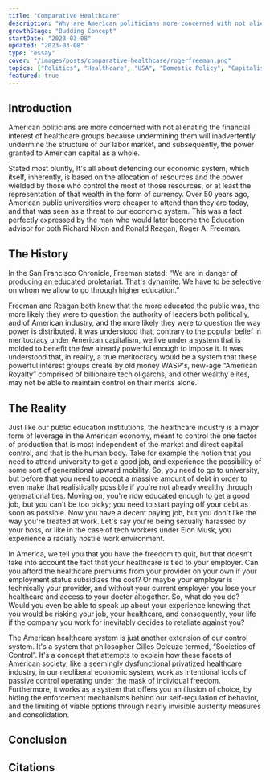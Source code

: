 ```yaml
---
title: "Comparative Healthcare"
description: "Why are American politicians more concerned with not alienating financial interest?"
growthStage: "Budding Concept"
startDate: "2023-03-08"
updated: "2023-03-08"
type: "essay"
cover: "/images/posts/comparative-healthcare/rogerfreeman.png"
topics: ["Politics", "Healthcare", "USA", "Domestic Policy", "Capitalism"]
featured: true
---
```



<h2 id = "introduction">Introduction</h2 >
<IntroParagraph >
  American politicians are more concerned with not alienating the financial interest of healthcare groups because undermining them will inadvertently undermine the structure of our labor market, and
  subsequently, the power granted to American capital as a whole.
</IntroParagraph >

Stated most bluntly, It's all about defending our economic system, which itself, inherently, is based on the allocation of resources and the power wielded by those who control the most of those
resources, or at least the representation of that wealth in the form of currency. Over 50 years ago, American public universities were cheaper to attend than they are today, and that was seen as a
threat to our economic system. This was a fact perfectly expressed by the man who would later become the Education advisor for both Richard Nixon and Ronald Reagan, Roger A. Freeman.

<h2 id = "the-history">The History</h2 >
<ImageFrame src = "/images/posts/comparative-healthcare/rogerfreeman.png" alt = "Roger Freeman" width = "700px" height = "500px"/>
In the San Francisco Chronicle, Freeman stated:
“We are in danger of producing an educated proletariat. That's dynamite. We have to be selective on whom we allow to go through higher education.”

Freeman and Reagan both knew that the more educated the public was, the more likely they were to question the authority of leaders both politically, and of American industry, and the more likely
they were to question the way power is distributed. It was understood that, contrary to the popular belief in meritocracy under American capitalism, we live under a system that is molded to
benefit the few already powerful enough to impose it. It was understood that, in reality, a true meritocracy would be a system that these powerful interest groups create by old money WASP's,
new-age “American Royalty” comprised of billionaire tech oligarchs, and other wealthy elites, may not be able to maintain control on their merits alone.

<h2 id = "the-reality">The Reality</h2 >
Just like our public education institutions, the healthcare industry is a major form of leverage in the American economy, meant to control the one factor of production that is most independent of
the market and direct capital control, and that is the human body. Take for example the notion that you need to attend university to get a good job, and experience the possibility of some sort of
generational upward mobility. So, you need to go to university, but before that you need to accept a massive amount of debt in order to even make that realistically possible if you're not already
wealthy through generational ties. Moving on, you're now educated enough to get a good job, but you can't be too picky; you need to start paying off your debt as soon as possible. Now you have a
decent paying job, but you don't like the way you're treated at work. Let's say you're being sexually harassed by your boss, or like in the case of tech workers under Elon Musk, you experience a
racially hostile work environment.

In America, we tell you that you have the freedom to quit, but that doesn’t take into account the fact that your healthcare is tied to your employer. Can you afford the healthcare premiums from
your provider on your own if your employment status subsidizes the cost? Or maybe your employer is technically your provider, and without your current employer you lose your healthcare and
access to your doctor altogether. So, what do you do? Would you even be able to speak up about your experience knowing that you would be risking your job, your healthcare, and consequently, your
life if the company you work for inevitably decides to retaliate against you?

The American healthcare system is just another extension of our control system. It's a system that philosopher Gilles Deleuze termed, “Societies of Control”. It's a concept that attempts to
explain how these facets of American society, like a seemingly dysfunctional privatized healthcare industry, in our neoliberal economic system, work as intentional tools of passive control
operating under the mask of individual freedom. Furthermore, it works as a system that offers you an illusion of choice, by hiding the enforcement mechanisms behind our self-regulation of
behavior, and the limiting of viable options through nearly invisible austerity measures and consolidation.


<h2 id = "conclusion">Conclusion</h2 >



<h2 id = "citations">Citations</h2 >
